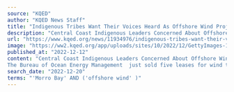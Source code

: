 ```yaml
---
source: "KQED"
author: "KQED News Staff"
title: "Indigenous Tribes Want Their Voices Heard As Offshore Wind Projects Advance Off The Central Coast"
description: "Central Coast Indigenous Leaders Concerned About Offshore Wind Projects The Bureau of Ocean Energy Management just sold five leases for wind turbine projects off the coast of California. Three are located in Morro Bay off the Central Coast. Now, local indi…"
url: "https://www.kqed.org/news/11934976/indigenous-tribes-want-their-voices-heard-as-offshore-wind-projects-advance-off-the-central-coast"
image: "https://ww2.kqed.org/app/uploads/sites/10/2022/12/GettyImages-1407548978-1020x719.jpg"
published_at: "2022-12-12"
content: "Central Coast Indigenous Leaders Concerned About Offshore Wind Projects 
The Bureau of Ocean Energy Management  just sold five leases for wind turbine projects off the coast of California. Three are… [+530 chars]"
search_date: "2022-12-20"
terms: "'Morro Bay' AND ('offshore wind' )"
---
```


